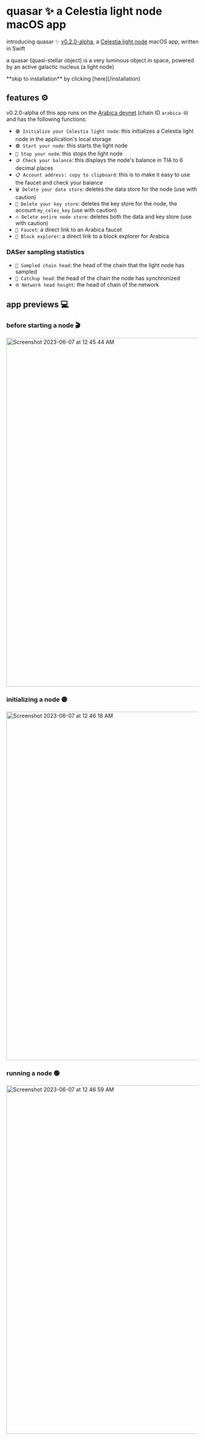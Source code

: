 # quasar ✨ a Celestia light node macOS app

introducing quasar ✨ [v0.2.0-alpha](https://github.com/jcstein/node-app/releases/tag/quasar_v0.2.0-alpha_CN-v0.11.0-rc7_Arabica),
a [Celestia light node](https://docs.celestia.org/nodes/light-node/) macOS app, written in Swift

a quasar (quasi-stellar object) is a very luminous object in space,
powered by an active galactic nucleus (a light node)

 
<Callout emoji="👾">
  **skip to installation** by clicking [here](/installation)
</Callout>

## features ⚙️

v0.2.0-alpha of this app runs on the [Arabica devnet](https://docs.celestia.org/nodes/arabica-devnet/) (chain ID `arabica-9`) and has the following functions:

* `🟣 Initialize your Celestia light node`: this initializes a Celestia light node in the application's local storage
* `🟢 Start your node`: this starts the light node
* `🔴 Stop your node`: this stops the light node
* `🪙 Check your balance`: this displays the node's balance in TIA to 6 decimal places
* `📋 Account address: copy to clipboard`: this is to make it easy to use the faucet and check your balance
* `🗑️ Delete your data store`: deletes the data store for the node (use with caution)
* `🔐 Delete your key store`: deletes the key store for the node, the account `my_celes_key` (use with caution)
* `🔥 Delete entire node store`: deletes both the data and key store (use with caution)
* `🚰 Faucet`: a direct link to an Arabica faucet
* `🔎 Block explorer`: a direct link to a block explorer for Arabica

### DASer sampling statistics

* `🧪 Sampled chain head`: the head of the chain that the light node has sampled
* `🎣 Catchup head`: the head of the chain the node has synchronized
* `🌐 Network head height`: the head of chain of the network

## app previews 💻

### before starting a node 🎬

<img width="912" alt="Screenshot 2023-06-07 at 12 45 44 AM" src="https://github.com/jcstein/node-app/assets/46639943/49be0441-c1e5-4673-94de-95ef75f2a4c1" />

### initializing a node 🟣

<img width="912" alt="Screenshot 2023-06-07 at 12 46 18 AM" src="https://github.com/jcstein/node-app/assets/46639943/4557617b-19cf-450d-93bb-9bddbfad23aa" />

### running a node 🟢

<img width="912" alt="Screenshot 2023-06-07 at 12 46 59 AM" src="https://github.com/jcstein/node-app/assets/46639943/710a6147-346b-4ab4-8984-5c11863c805f" />